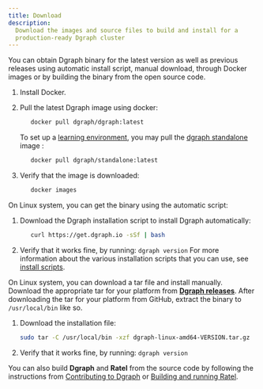 ```yaml
---
title: Download
description:
  Download the images and source files to build and install for a
  production-ready Dgraph cluster
---
```



<DgraphWIP />

You can obtain Dgraph binary for the latest version as well as previous releases
using automatic install script, manual download, through Docker images or by
building the binary from the open source code.

<Tabs>

<Tab title="Docker">

1. Install Docker.

1. Pull the latest Dgraph image using docker:

   ```sh
      docker pull dgraph/dgraph:latest
   ```

   To set up a [learning environment](./single-host-setup), you may pull the
   [dgraph standalone](https://hub.docker.com/r/dgraph/standalone) image :

   ```sh
      docker pull dgraph/standalone:latest
   ```

1. Verify that the image is downloaded:

   ```sh
      docker images
   ```

</Tab>

<Tab title="Automatic">

On Linux system, you can get the binary using the automatic script:

1. Download the Dgraph installation script to install Dgraph automatically:

   ```sh
      curl https://get.dgraph.io -sSf | bash
   ```

1. Verify that it works fine, by running: `dgraph version` For more information
   about the various installation scripts that you can use, see
   [install scripts](https://github.com/dgraph-io/Install-Dgraph).

</Tab>

<Tab title="Manual">

On Linux system, you can download a tar file and install manually. Download the
appropriate tar for your platform from
**[Dgraph releases](https://github.com/hypermodeinc/dgraph/releases)**. After
downloading the tar for your platform from GitHub, extract the binary to
`/usr/local/bin` like so.

1. Download the installation file:

   ```sh
   sudo tar -C /usr/local/bin -xzf dgraph-linux-amd64-VERSION.tar.gz
   ```

1. Verify that it works fine, by running: `dgraph version`

</Tab>

<Tab title="Source">

You can also build **Dgraph** and **Ratel** from the source code by following
the instructions from
[Contributing to Dgraph](https://github.com/hypermodeinc/dgraph/blob/main/CONTRIBUTING.md)
or
[Building and running Ratel](https://github.com/hypermodeinc/ratel/blob/main/INSTRUCTIONS.md).

</Tab>

</Tabs>
